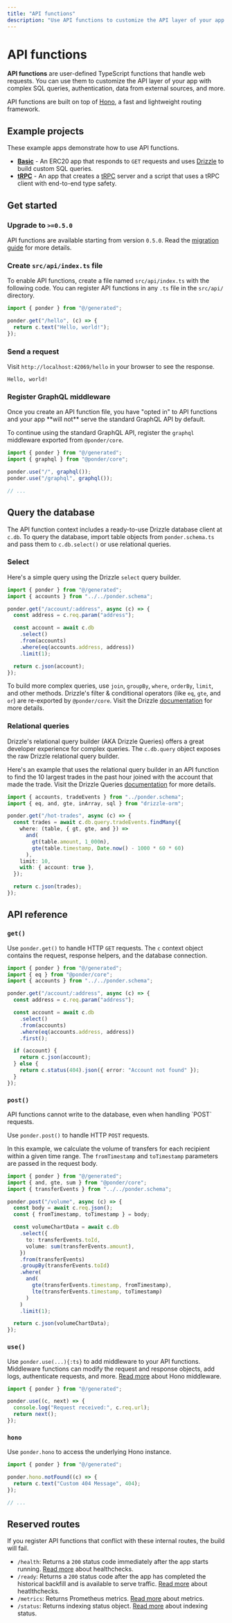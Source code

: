 ```yaml
---
title: "API functions"
description: "Use API functions to customize the API layer of your app."
---
```



# API functions

**API functions** are user-defined TypeScript functions that handle web requests. You can use them to customize the API layer of your app with complex SQL queries, authentication, data from external sources, and more.

API functions are built on top of [Hono](https://hono.dev/), a fast and lightweight routing framework.

## Example projects

These example apps demonstrate how to use API functions.

- [**Basic**](https://github.com/ponder-sh/ponder/tree/main/examples/feature-api-functions/src/api/index.ts) - An ERC20 app that responds to `GET` requests and uses [Drizzle](#query-the-database) to build custom SQL queries.
- [**tRPC**](https://github.com/ponder-sh/ponder/tree/main/examples/with-trpc/client/index.ts) - An app that creates a [tRPC](https://trpc.io) server and a script that uses a tRPC client with end-to-end type safety.

## Get started

<Steps>

### Upgrade to `>=0.5.0`

API functions are available starting from version `0.5.0`. Read the [migration guide](/docs/migration-guide#050) for more details.

### Create `src/api/index.ts` file

To enable API functions, create a file named `src/api/index.ts` with the following code. You can register API functions in any `.ts` file in the `src/api/` directory.

```ts filename="src/api/index.ts"
import { ponder } from "@/generated";

ponder.get("/hello", (c) => {
  return c.text("Hello, world!");
});
```

### Send a request

Visit `http://localhost:42069/hello` in your browser to see the response.

```plaintext filename="Response"
Hello, world!
```

### Register GraphQL middleware

<Callout type="warning">
  Once you create an API function file, you have "opted in" to API functions and
  your app **will not** serve the standard GraphQL API by default.
</Callout>

To continue using the standard GraphQL API, register the `graphql` middleware exported from `@ponder/core`.

```ts filename="src/api/index.ts" {2,4-5}
import { ponder } from "@/generated";
import { graphql } from "@ponder/core";

ponder.use("/", graphql());
ponder.use("/graphql", graphql());

// ...
```

</Steps>

## Query the database

The API function context includes a ready-to-use Drizzle database client at `c.db`. To query the database, import table objects from `ponder.schema.ts` and pass them to `c.db.select()` or use relational queries.

### Select

Here's a simple query using the Drizzle `select` query builder.

```ts filename="src/api/index.ts"
import { ponder } from "@/generated";
import { accounts } from "../../ponder.schema";

ponder.get("/account/:address", async (c) => {
  const address = c.req.param("address");

  const account = await c.db
    .select()
    .from(accounts)
    .where(eq(accounts.address, address))
    .limit(1);

  return c.json(account);
});
```

To build more complex queries, use `join`, `groupBy`, `where`, `orderBy`, `limit`, and other methods. Drizzle's filter & conditional operators (like `eq`, `gte`, and `or`) are re-exported by `@ponder/core`. Visit the Drizzle [documentation](https://orm.drizzle.team/docs/select) for more details.

### Relational queries

Drizzle's relational query builder (AKA Drizzle Queries) offers a great developer experience for complex queries. The `c.db.query` object exposes the raw Drizzle relational query builder.

Here's an example that uses the relational query builder in an API function to find the 10 largest trades in the past hour joined with the account that made the trade. Visit the Drizzle Queries [documentation](https://orm.drizzle.team/docs/rqb) for more details.

```ts filename="src/api/index.ts"
import { accounts, tradeEvents } from "../ponder.schema";
import { eq, and, gte, inArray, sql } from "drizzle-orm";

ponder.get("/hot-trades", async (c) => {
  const trades = await c.db.query.tradeEvents.findMany({
    where: (table, { gt, gte, and }) =>
      and(
        gt(table.amount, 1_000n),
        gte(table.timestamp, Date.now() - 1000 * 60 * 60)
      ),
    limit: 10,
    with: { account: true },
  });

  return c.json(trades);
});
```

## API reference

### `get()`

Use `ponder.get()` to handle HTTP `GET` requests. The `c` context object contains the request, response helpers, and the database connection.

```ts filename="src/api/index.ts" {5}
import { ponder } from "@/generated";
import { eq } from "@ponder/core";
import { accounts } from "../../ponder.schema";

ponder.get("/account/:address", async (c) => {
  const address = c.req.param("address");

  const account = await c.db
    .select()
    .from(accounts)
    .where(eq(accounts.address, address))
    .first();

  if (account) {
    return c.json(account);
  } else {
    return c.status(404).json({ error: "Account not found" });
  }
});
```

### `post()`

<Callout type="info">
  API functions cannot write to the database, even when handling `POST`
  requests.
</Callout>

Use `ponder.post()` to handle HTTP `POST` requests.

In this example, we calculate the volume of transfers for each recipient within a given time range. The `fromTimestamp` and `toTimestamp` parameters are passed in the request body.

```ts filename="src/api/index.ts" {5}
import { ponder } from "@/generated";
import { and, gte, sum } from "@ponder/core";
import { transferEvents } from "../../ponder.schema";

ponder.post("/volume", async (c) => {
  const body = await c.req.json();
  const { fromTimestamp, toTimestamp } = body;

  const volumeChartData = await c.db
    .select({
      to: transferEvents.toId,
      volume: sum(transferEvents.amount),
    })
    .from(transferEvents)
    .groupBy(transferEvents.toId)
    .where(
      and(
        gte(transferEvents.timestamp, fromTimestamp),
        lte(transferEvents.timestamp, toTimestamp)
      )
    )
    .limit(1);

  return c.json(volumeChartData);
});
```

### `use()`

Use `ponder.use(...){:ts}` to add middleware to your API functions. Middleware functions can modify the request and response objects, add logs, authenticate requests, and more. [Read more](https://hono.dev/docs/guides/middleware) about Hono middleware.

```ts filename="src/api/index.ts" {3}
import { ponder } from "@/generated";

ponder.use((c, next) => {
  console.log("Request received:", c.req.url);
  return next();
});
```

### `hono`

Use `ponder.hono` to access the underlying Hono instance.

```ts filename="src/api/index.ts" {3}
import { ponder } from "@/generated";

ponder.hono.notFound((c) => {
  return c.text("Custom 404 Message", 404);
});

// ...
```

## Reserved routes

If you register API functions that conflict with these internal routes, the build will fail.

- `/health`: Returns a `200` status code immediately after the app starts running. [Read more](/docs/production/deploy#healthchecks) about healthchecks.
- `/ready`: Returns a `200` status code after the app has completed the historical backfill and is available to serve traffic. [Read more](/docs/production/deploy#healthchecks) about heatlthchecks.
- `/metrics`: Returns Prometheus metrics. [Read more](/docs/advanced/metrics) about metrics.
- `/status`: Returns indexing status object. [Read more](/docs/advanced/status) about indexing status.
